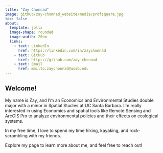 ```yaml
---
title: "Zay Chonnad"
image: github/zay-chonnad_website/media/profsquare.jpg
toc: false
about: 
  template: jolla
  image-shape: rounded
  image-width: 20em
  links: 
    - text: LinkedIn
      href: https://linkedin.com/in/zaychonnad
    - text: GitHub
      href: https://github.com/zay-chonnad
    - text: Email
      href: mailto:zaychonnad@ucsb.edu
---
```


## Welcome!

My name is Zay, and I’m an Economics and Environmental Studies double major with a minor in Spatial Studies at UC Santa Barbara. I'm really interested in using Economics and spatial tools like Remote Sensing and ArcGIS Pro to analyze environmental policies and their effects on ecological systems.

In my free time, I love to spend my time hiking, kayaking, and rock-scrambling with my friends.

Explore my page to learn more about me, and feel free to reach out!
